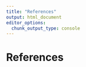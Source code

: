 ```yaml
---
title: "References"
output: html_document
editor_options: 
  chunk_output_type: console
---
```


# References {.unnumbered}

::: {#refs}
:::
